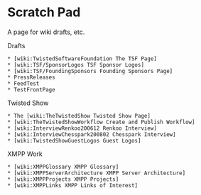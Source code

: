 = Scratch Pad =

A page for wiki drafts, etc.

Drafts
 * [wiki:TwistedSoftwareFoundation The TSF Page]
 * [wiki:TSF/SponsorLogos TSF Sponsor Logos]
 * [wiki:TSF/FoundingSponsors Founding Sponsors Page]
 * PressReleases
 * FeedTest
 * TestFrontPage

Twisted Show
 * The [wiki:TheTwistedShow Twisted Show Page] 
 * [wiki:TheTwistedShowWorkflow Create and Publish Workflow]
 * [wiki:InterviewRenkoo200612 Renkoo Interview]
 * [wiki:InterviewChesspark200802 Chesspark Interview]
 * [wiki:TwistedShowGuestLogos Guest Logos]

XMPP Work
 * [wiki:XMPPGlossary XMPP Glossary]
 * [wiki:XMPPServerArchitecture XMPP Server Architecture]
 * [wiki:XMPPProjects XMPP Projects]
 * [wiki:XMPPLinks XMPP Links of Interest]

